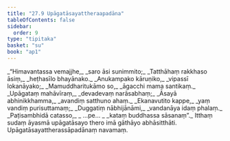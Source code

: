 ```yaml
---
title: "27.9 Upāgatāsayattheraapadāna"
tableOfContents: false
sidebar:
  order: 9
type: "tipitaka"
basket: "su"
book: "ap1"
---
```



<DynamicBreadcrumb />

<Division number="34" book="ap1" bookNo="20" page="263">

<Paragraph number="3207" type="verses" book="ap1">
_“Himavantassa vemajjhe,_  
_saro āsi sunimmito;_  
_Tatthāhaṃ rakkhaso āsiṃ,_  
_heṭhasīlo bhayānako._  

</Paragraph>

</Division>
<Division number="35" book="ap1" bookNo="20" page="263">

<Paragraph number="3208" type="verses" book="ap1">
_Anukampako kāruṇiko,_  
_vipassī lokanāyako;_  
_Mamuddharitukāmo so,_  
_āgacchi mama santikaṃ._  

</Paragraph>

</Division>
<Division number="36" book="ap1" bookNo="20" page="263">

<Paragraph number="3209" type="verses" book="ap1">
_Upāgataṃ mahāvīraṃ,_  
_devadevaṃ narāsabhaṃ;_  
_Āsayā abhinikkhamma,_  
_avandiṃ satthuno ahaṃ._  

</Paragraph>

</Division>
<Division number="37" book="ap1" bookNo="20" page="264">

<Paragraph number="3210" type="verses" book="ap1">
_Ekanavutito kappe,_  
_yaṃ vandiṃ purisuttamaṃ;_  
_Duggatiṃ nābhijānāmi,_  
_vandanāya idaṃ phalaṃ._  

</Paragraph>

</Division>
<Division number="38" book="ap1" bookNo="20" page="264">

<Paragraph number="3211" type="verses" book="ap1">
_Paṭisambhidā catasso,_  
_ …pe… _  
_kataṃ buddhassa sāsanaṃ”._  

</Paragraph>

<Paragraph number="3212" book="ap1">
Itthaṃ sudaṃ āyasmā upāgatāsayo thero imā gāthāyo abhāsitthāti.

</Paragraph>
</Division>

<Paragraph number="3213" type="center" book="ap1">
Upāgatāsayattherassāpadānaṃ navamaṃ.
</Paragraph>